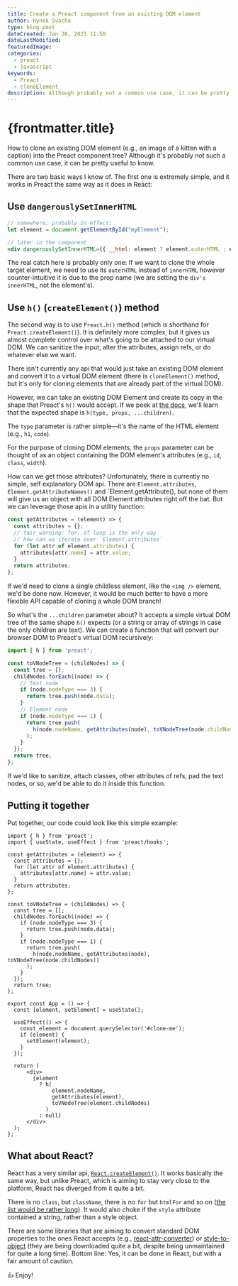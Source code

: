 ```yaml
---
title: Create a Preact component from an existing DOM element
author: Hynek Svacha
type: blog post
dateCreated: Jan 30, 2023 11:50
dateLastModified:
featuredImage:
categories:
  - preact
  - javascript
keywords:
  - Preact
  - cloneElement
description: Although probably not a common use case, it can be pretty useful to know how to create a Preact component from an existing DOM element. Preact's "h()" or "createElement()" method gives you complete control over what's going to be attached to your virtual DOM component.
---
```


# {frontmatter.title}

How to clone an existing DOM element (e.g., an image of a kitten with a caption) into the Preact component tree? Although it's probably not such a common use case, it can be pretty useful to know. 

There are two basic ways I know of. The first one is extremely simple, and it works in Preact the same way as it does in React:

## Use `dangerouslySetInnerHTML`

```jsx
// somewhere, probably in effect:
let element = document.getElementById("myElement");

// later in the component
<div dangerouslySetInnerHTML={{ __html: element ? element.outerHTML : null }}></div>
```

The real catch here is probably only one: If we want to clone the whole target element, we need to use its `outerHTML` instead of `innerHTML` however counter-intuitive it is due to the prop name (we are setting the `div's` `innerHTML`, not the element's).

## Use `h()` (`createElement()`) method

The second way is to use `Preact.h()` method (which is shorthand for `Preact.createElement()`). It is definitely more complex, but it gives us almost complete control over what's going to be attached to our virtual DOM. We can sanitize the input, alter the attributes, assign refs, or do whatever else we want.

There isn't currently any api that would just take an existing DOM element and convert it to a virtual DOM element (there is `cloneElement()` method, but it's only for cloning elements that are already part of the virtual DOM).

However, we can take an existing DOM Element and create its copy in the shape that Preact's `h()` would accept. If we peek at [the docs](https://preactjs.com/guide/v10/api-reference#h--createelement), we'll learn that the expected shape is `h(type, props, ...children)`.

The `type` parameter is rather simple—it's the name of the HTML element (e.g., `h1`, `code`).

For the purpose of cloning DOM elements, the `props` parameter can be thought of as an object containing the DOM element's attributes (e.g., `id`, `class`, `width`).

How can we get those attributes? Unfortunately, there is currently no simple, self explanatory DOM api. There are `Element.attributes`, `Element.getAttributeNames()` and `Element.getAttribute(), but none of them will give us an object with all DOM Element attributes right off the bat. But we can leverage those apis in a utility function:

```js
const getAttributes = (element) => {
  const attributes = {};
  // fair warning: for..of loop is the only way 
  // how can we iterate over `Element.attributes`
  for (let attr of element.attributes) {
    attributes[attr.name] = attr.value;
  }
  return attributes;
};
```

If we'd need to clone a single childless element, like the `<img />` element, we'd be done now. However, it would be much better to have a more flexible API capable of cloning a whole DOM branch!

So what's the `...children` parameter about? It accepts a simple virtual DOM tree of the same shape `h()` expects (or a string or array of strings in case the only children are text). We can create a function that will convert our browser DOM to Preact's virtual DOM recursively:

```js
import { h } from 'preact';

const toVNodeTree = (childNodes) => {
  const tree = [];
  childNodes.forEach((node) => {
    // Text node
    if (node.nodeType === 3) {
      return tree.push(node.data);
    }
    // Element node
    if (node.nodeType === 1) {
      return tree.push(
        h(node.nodeName, getAttributes(node), toVNodeTree(node.childNodes))
      );
    }
  });
  return tree;
};
```

If we'd like to sanitize, attach classes, other attributes of refs, pad the text nodes, or so, we'd be able to do it inside this function.

## Putting it together

Put together, our code could look like this simple example:

```tsx
import { h } from 'preact';
import { useState, useEffect } from 'preact/hooks';

const getAttributes = (element) => {
  const attributes = {};
  for (let attr of element.attributes) {
    attributes[attr.name] = attr.value;
  }
  return attributes;
};

const toVNodeTree = (childNodes) => {
  const tree = [];
  childNodes.forEach((node) => {
    if (node.nodeType === 3) {
      return tree.push(node.data);
    }
    if (node.nodeType === 1) {
      return tree.push(
        h(node.nodeName, getAttributes(node), toVNodeTree(node.childNodes))
      );
    }
  });
  return tree;
};

export const App = () => {
  const [element, setElement] = useState();

  useEffect(() => {
    const element = document.querySelector('#clone-me');
    if (element) {
      setElement(element);
    }
  });

  return (
      <div>
        {element
          ? h(
              element.nodeName,
              getAttributes(element),
              toVNodeTree(element.childNodes)
            )
          : null}
      </div>
  );
};
```

## What about React?

React has a very similar api, [`React.createElement()`](https://beta.reactjs.org/reference/react/createElement#createelement). It works basically the same way, but unlike Preact, which is aiming to stay very close to the platform, React has diverged from it quite a bit.

There is no `class`, but `className`, there is no `for` but `htmlFor` and so on ([the list would be rather long](https://www.geeksforgeeks.org/attributes-that-work-differently-between-react-and-html/)). It would also choke if the `style` attribute contained a string, rather than a style object.

There are some libraries that are aiming to convert standard DOM properties to the ones React accepts (e.g., [react-attr-converter](https://www.npmjs.com/package/react-attr-converter)) or [style-to-object](https://www.npmjs.com/package/style-to-object) (they are being downloaded quite a bit, despite being unmaintained for quite a long time). Bottom line: Yes, it can be done in React, but with a fair amount of caution.

👍 Enjoy!